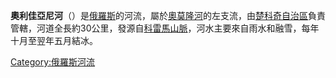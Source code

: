 '''奧利佳亞尼河'''（{{lang-ru|Ольдяни}}）是[[俄羅斯|俄羅斯]]的河流，屬於[[奧莫隆河|奧莫隆河]]的左支流，由[[楚科奇自治區|楚科奇自治區]]負責管轄，河道全長約30公里，發源自[[科雷馬山脈|科雷馬山脈]]，河水主要來自雨水和融雪，每年十月至翌年五月結冰。

{{Russia-geo-stub}}

[[Category:俄羅斯河流|Category:俄羅斯河流]]